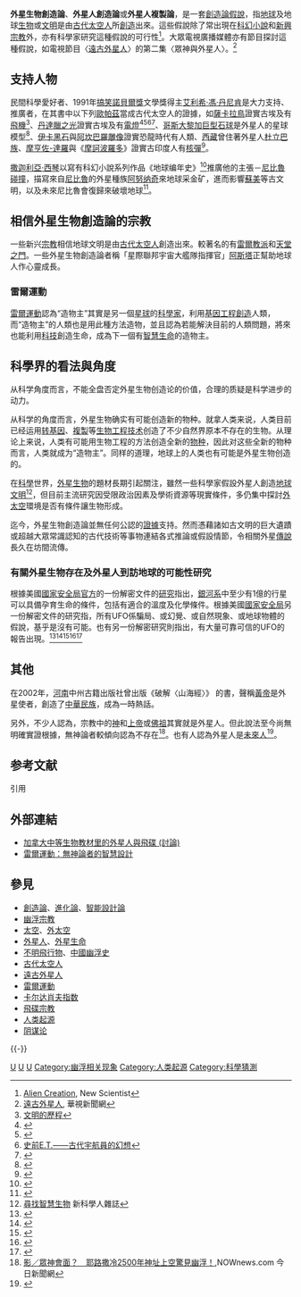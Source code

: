 '''外星生物創造論'''、'''外星人創造論'''或'''外星人複製論'''，是一套[[創造論|創造論]][[假說|假說]]，指[[地球|地球]]及地球[[生物|生物]]或[[文明|文明]]是由[[古代太空人|古代太空人]]所[[創造|創造]]出來。這些假說除了常出現在[[科幻小說|科幻小說]]和[[新興宗教|新興宗教]]外，亦有科學家研究這種假說的可行性<ref>[https://www.newscientist.com/letter/mg20026761-200-alien-creation/ Alien Creation], New Scientist</ref>。大眾電視廣播媒體亦有節目探討這種假說，如電視節目〈[[遠古外星人|遠古外星人]]〉的第二集〈眾神與外星人〉。<ref> [https://web.archive.org/web/20141127004722/http://news.cts.com.tw/cna/entertain/201103/201103090686955.html 遠古外星人], 華視新聞網</ref>

==支持人物==
民間科學愛好者、1991年[[搞笑諾貝爾獎|搞笑諾貝爾獎]]文學獎得主[[艾利希·馮·丹尼肯|艾利希·馮·丹尼肯]]是大力支持、推廣者，在其書中以下列[[歐帕茲|歐帕茲]]當成古代太空人的證據，如[[薩卡拉鳥|薩卡拉鳥]]證實古埃及有[[飛機|飛機]]<ref>[http://www.scribd.com/doc/79281970/104879-v 文明的歷程]</ref>、[[丹達臘之光|丹達臘之光]]證實古埃及有[[電燈|電燈]]<ref>{{Cite web |url=http://www.doernenburg.alien.de/alternativ/dendera/dend00_e.php |title=Electric lights in Egypt? |access-date=2012-03-31 |archive-date=2005-04-08 |archive-url=https://web.archive.org/web/20050408190622/http://doernenburg.alien.de/alternativ/dendera/dend00_e.php |dead-url=yes }}</ref><ref>{{Cite web |url=http://www.thinkerstar.com/WSLF/2lostcivil/lost/14.htm |title=《失去的文明》----超級生物真的來訪過地球？ |accessdate=2012-03-31 |archive-date=2013-06-13 |archive-url=https://web.archive.org/web/20130613124307/http://www.thinkerstar.com/WSLF/2lostcivil/lost/14.htm |dead-url=no }}</ref><ref>[http://bbs.cri.cn/showtopic-621774.aspx 史前E.T.——古代宇航員的幻想]{{dead link|date=2017年12月 |bot=InternetArchiveBot |fix-attempted=yes }}</ref><ref>{{Cite web |url=http://data.book.163.com/book/section/000BNZdU/000BNZdU13.html |title=托马斯·爱迪生不是第一个发明电灯的人 |access-date=2012-03-31 |archive-url=https://web.archive.org/web/20111213035927/http://data.book.163.com/book/section/000BNZDU/000BNZDU13.html |archive-date=2011-12-13 |dead-url=yes }}</ref>、[[哥斯大黎加巨型石球|哥斯大黎加巨型石球]]是外星人的星球模型<ref>{{Cite web |url=http://www.world-mysteries.com/sar_12.htm |title=The Stone Spheres of Costa Rica |accessdate=2012-03-24 |archive-date=2012-03-26 |archive-url=https://web.archive.org/web/20120326100402/http://www.world-mysteries.com/sar_12.htm |dead-url=no }}</ref>、[[伊卡黑石|伊卡黑石]]與[[阿坎巴羅雕像|阿坎巴羅雕像]]證實恐龍時代有人類、[[西藏|西藏]]曾住著外星人[[杜立巴族|杜立巴族]]、[[摩亨佐-達羅|摩亨佐-達羅]]與《[[摩訶波羅多|摩訶波羅多]]》證實古印度人有[[核彈|核彈]]<ref>{{cite book|last=Fagan|first=Brian M.|title=In the beginning: an introduction to archaeology|year=10th edition 2000|publisher=Prentice-Hall|isbn=978-0130307316|pages=17–18}}</ref>。

[[撒迦利亞·西琴|撒迦利亞·西琴]]以寫有科幻小說系列作品《地球编年史》<ref>{{Cite web |url=http://book.douban.com/series/2198 |title=地球编年史 |accessdate=2012-10-10 |archive-date=2013-06-22 |archive-url=https://web.archive.org/web/20130622163850/http://book.douban.com/series/2198 |dead-url=no }}</ref>推廣他的主張－[[尼比魯碰撞|尼比魯碰撞]]，描寫來自[[尼比魯|尼比魯]]的外星種族[[阿努纳奇|阿努纳奇]]來地球采金矿，進而影響[[蘇美|蘇美]]等古文明，以及未來尼比魯會復歸來破壞地球<ref name="难以启齿的秘密：霍金究竟知道什么 第37节：2012和世界末日(9)">{{Cite web |url=http://book.qq.com/s/book/0/25/25005/37.shtml |title=难以启齿的秘密：霍金究竟知道什么 第37节：2012和世界末日(9) |access-date=2012-10-10 |archive-date=2012-12-17 |archive-url=https://archive.is/20121217193823/http://book.qq.com/s/book/0/25/25005/37.shtml |dead-url=yes }}</ref>。

== 相信外星生物創造論的宗教 ==
一些新兴[[宗教|宗教]]相信地球文明是由[[古代太空人|古代太空人]]創造出來。較著名的有[[雷爾教派|雷爾教派]]和[[天堂之門|天堂之門]]。一些外星生物創造論者稱「星際聯邦宇宙大艦隊指揮官」[[阿斯塔|阿斯塔]]正幫助地球人作心靈成長。

===雷爾運動===
[[雷爾運動|雷爾運動]]認為“造物主”其實是另一個[[星球|星球]]的[[科學家|科學家]]，利用[[基因工程|基因工程]][[創造|創造]]人類，而“造物主”的人類也是用此種方法造物，並且認為若能解決目前的人類問題，將來也能利用[[科技|科技]]創造生命，成為下一個有[[智慧|智慧]][[生命|生命]]的造物主。

== 科學界的看法與角度 ==
{{main|泛種論#引導性泛種論}}
从科学角度而言，不能全盘否定外星生物创造论的价值，合理的质疑是科学进步的动力。

从科学的角度而言，外星生物确实有可能创造新的物种。就拿人类来说，人类目前已经运用[[转基因|转基因]]、[[複製|複製]]等[[生物工程技术|生物工程技术]]创造了不少自然界原本不存在的生物。从理论上来说，人类有可能用生物工程的方法创造全新的[[物种|物种]]，因此对这些全新的物种而言，人类就成为“造物主”。同样的道理，地球上的人类也有可能是外星生物创造的。

在[[科學|科學]]世界，[[外星生物|外星生物]]的題材長期引起關注，雖然一些科學家假設外星人創造[[地球|地球]][[文明|文明]]<ref>[http://www.newscientist.com/channel/fundamentals/mg18825271.600;jsessionid=AHDPKBENOFAN 尋找智慧生物] {{Wayback|url=http://www.newscientist.com/channel/fundamentals/mg18825271.600;jsessionid=AHDPKBENOFAN |date=20070930061927 }} 新科學人雜誌</ref>，但目前主流研究因受限政治因素及學術資源等現實條件，多仍集中探討[[外太空|外太空]]環境是否有條件讓生物形成。

迄今，外星生物創造論並無任何公認的[[證據|證據]]支持。然而憑藉諸如古文明的巨大遺蹟或超越大眾常識認知的古代技術等事物連結各式推論或假設情節，令相關外星[[傳說|傳說]]長久在坊間流傳。

=== 有關外星生物存在及外星人到訪地球的可能性研究 ===

根據美國[[美国国家安全局|國家安全局]][[官方|官方]]的一份解密文件的[[研究|研究]]指出，[[銀河系|銀河系]]中至少有1億的行星可以具備孕育生命的條件，包括有適合的溫度及化學條件。根據美國[[美国国家安全局|國家安全局]]另一份解密文件的研究指，所有UFO係騙局、或幻覺、或自然現象、或地球物體的假說，基乎是沒有可能。也有另一份解密研究則指出，有大量可靠可信的UFO的報告出現。<ref>{{cite web|title=Communication With Extraterrestrial Intelligence|url=https://www.nsa.gov/Portals/70/documents/news-features/declassified-documents/ufo/communication_with_et.pdf|publisher=NSA|quote=Sir Bernard Lovell, one of the world's leading radio astronomers, has calculated that, even allowing for a margin of error of 5000%, there must be in our own galaxy about 100 million stars which have planets of the right chemistry, dimensions, and temperature to support organic evolution.|access-date=2021-08-18|archive-date=2021-07-09|archive-url=https://web.archive.org/web/20210709171153/https://www.nsa.gov/Portals/70/documents/news-features/declassified-documents/ufo/communication_with_et.pdf|dead-url=no}}</ref><ref>{{cite web|title=UFO Hypothesis and Survival Questions|url=https://www.nsa.gov/Portals/70/documents/news-features/declassified-documents/ufo/ufo_hypothesis.pdf|publisher=NSA|access-date=2021-08-18|archive-date=2021-07-09|archive-url=https://web.archive.org/web/20210709171127/https://www.nsa.gov/Portals/70/documents/news-features/declassified-documents/ufo/ufo_hypothesis.pdf|dead-url=no}}</ref><ref>{{cite web|title=What the U.S. Government Knows About UnidentifiedFlying Objects|url=https://www.nsa.gov/Portals/70/documents/news-features/declassified-documents/ufo/what_gov_knows_about_ufos.pdf|author=Peter Gersten, Frontiers of Science|publisher=NSA|quote=New evidence for the existence of unconventional aerial objects relies no longer on the credibility of civilian reports but on the records of scientists, military personnel, intelligence analysts, law enforcement officers and other reliable and responsible people. Their testimony can be found in three thousand pages of previously classified documents on UFOs released (mostly through Freedom of Information Act suits) over the past few years by the Departments of State / Army / Navy /Air Force/Defense, the Federal Bureau of Investigation, the National Securitv Agency, the Detense Intelligence Agency and the central Intelligence Agency.|access-date=2021-08-18|archive-date=2021-07-09|archive-url=https://web.archive.org/web/20210709171322/https://www.nsa.gov/Portals/70/documents/news-features/declassified-documents/ufo/what_gov_knows_about_ufos.pdf|dead-url=no}}</ref><ref>{{cite web|title=UFO Documents Index|url=https://www.nsa.gov/news-features/declassified-documents/ufo/|publisher=NSA|access-date=2021-08-18|archive-date=2021-08-23|archive-url=https://web.archive.org/web/20210823211816/https://www.nsa.gov/news-features/declassified-documents/ufo/|dead-url=no}}</ref><ref>{{cite web|title=What Do NSA and NASA Have in Common?|url=https://www.nsa.gov/News-Features/Feature-Stories/Article-View/Article/2710684/what-do-nsa-and-nasa-have-in-common/|publisher=NSA|access-date=2021-08-18|archive-date=2021-08-13|archive-url=https://web.archive.org/web/20210813000133/https://www.nsa.gov/News-Features/Feature-Stories/Article-View/Article/2710684/what-do-nsa-and-nasa-have-in-common/|dead-url=no}}</ref>

== 其他 ==
在2002年，[[河南|河南]]中州古籍出版社曾出版《破解〈山海經〉》 的書，聲稱[[黃帝|黃帝]]是外星使者，創造了[[中華民族|中華民族]]，成為一時熱話。

另外，不少人認為，宗教中的[[神|神]]和[[上帝|上帝]]或[[佛祖|佛祖]]其實就是外星人。但此說法至今尚無明確實證根據，無神論者較傾向認為不存在<ref>[http://www.nownews.com/2011/04/22/91-2706879.htm 影／眾神會面？　耶路撒冷2500年神址上空驚見幽浮！],NOWnews.com 今日新聞網</ref>。也有人認為外星人是[[时间旅行|未來人]]<ref>{{Cite web|title=youtube-遠古外星人_第四季_第9集_時間旅行者|url=http://www.youtube.com/watch?v=SEWEDRhS9gs|accessdate=2012-07-07|archiveurl=https://web.archive.org/web/20151217080311/https://www.youtube.com/watch?v=SEWEDRhS9gs|archivedate=2015-12-17|dead-url=no}}</ref>。

== 参考文献 ==
; 引用
{{Reflist|30em}}

== 外部連結 ==
* [http://www.ufoet.com/bbs/view.php?id=ufo3&page=1&sn1=&divpage=1&sn=off&ss=on&sc=on&select_arrange=headnum&desc=asc&no=3 加拿大中等生物教材里的外星人與飛碟 (討論)]{{Wayback|url=http://www.ufoet.com/bbs/view.php?id=ufo3&page=1&sn1=&divpage=1&sn=off&ss=on&sc=on&select_arrange=headnum&desc=asc&no=3 |date=20070929075223 }}
* [http://rael.org 雷爾運動：無神論者的智慧設計]{{Wayback|url=http://rael.org/ |date=20180316014850 }}

== 參見 ==
* [[創造論|創造論]]、[[進化論|進化論]]、[[智能設計論|智能設計論]]
* [[幽浮宗教|幽浮宗教]]
* [[太空|太空]]、[[外太空|外太空]]
* [[外星人|外星人]]、[[外星生命|外星生命]]
* [[不明飛行物|不明飛行物]]、[[中國幽浮史|中國幽浮史]]
* [[古代太空人|古代太空人]]
* [[遠古外星人|遠古外星人]]
* [[雷爾運動|雷爾運動]]
* [[卡尔达肖夫指数|卡尔达肖夫指数]]
* [[飛碟宗教|飛碟宗教]]
* [[人类起源|人类起源]]
* [[阴谋论|阴谋论]]

{{-}}
{{不明飛行物}}
{{Extraterrestrial life}}

[[Category:生物起源|U]]
[[Category:創造論|U]]
[[Category:外星生命|U]]
[[Category:幽浮相关现象|Category:幽浮相关现象]]
[[Category:人类起源|Category:人类起源]]
[[Category:科學猜測|Category:科學猜測]]